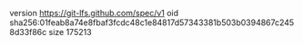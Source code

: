 version https://git-lfs.github.com/spec/v1
oid sha256:01feab8a74e8fbaf3fcdc48c1e84817d57343381b503b0394867c2458d33f86c
size 175213

